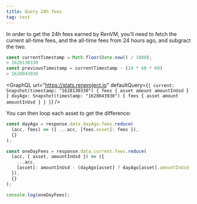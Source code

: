 ```yaml
---
title: Query 24h fees
tag: test
---
```



<DocTag type={DocType.HowTo} />


In order to get the 24h fees earned by RenVM, you'll need to fetch the current all-time fees, and the all-time fees from 24 hours ago, and subgract the two.

```ts
const currentTimestamp = Math.floor(Date.now() / 1000);
> 1628130330
const previousTimestamp = currentTimestamp - (24 * 60 * 60)
> 1628043930
```

<GraphQL
  url="https://stats.renproject.io"
  defaultQuery={`{
  current: Snapshot(timestamp: "1628130330") {
    fees {
      asset
      amount
      amountInUsd
    }
  }
  dayAgo: Snapshot(timestamp: "1628043930") {
    fees {
      asset
      amount
      amountInUsd
    }
  }
}`}
/>

You can then loop each asset to get the difference:

```ts
const dayAgo = response.data.dayAgo.fees.reduce(
  (acc, fees) => ({ ...acc, [fees.asset]: fees }),
  {}
);

const oneDayFees = response.data.current.fees.reduce(
  (acc, { asset, amountInUsd }) => ({
    ...acc,
    [asset]: amountInUsd - (dayAgo[asset] ? dayAgo[asset].amountInUsd : 0),
  }),
  {}
);

console.log(oneDayFees);
```
